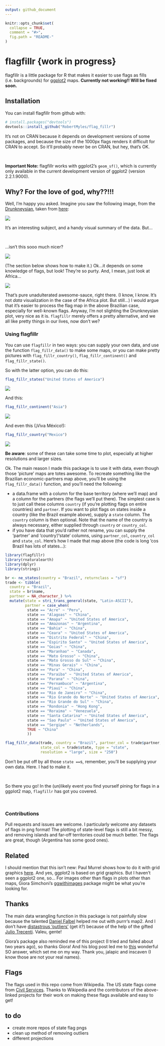 ```yaml
---
output: github_document
---
```


<!-- README.md is generated from README.Rmd. Please edit that file -->

```r
knitr::opts_chunk$set(
  collapse = TRUE,
  comment = "#>",
  fig.path = "README-"
)
```

# flagfillr {work in progress}

flagfillr is a little package for R that makes it easier to use flags as fills (i.e. backgrounds) for [ggplot2](https://github.com/tidyverse/ggplot2) maps. **Currently not working!! Will be fixed soon.** 

## Installation

You can install flagfillr from github with:

```r
# install.packages("devtools")
devtools::install_github("RobertMyles/flag_fillr")
```

It's not on CRAN because it depends on development versions of some packages, and because the size of the 1000px flags renders it difficult for CRAN to accept. So it'll probably never be on CRAN, but hey, that's OK. 

<br>

**Important Note:** flagfillr works with ggplot2's `geom_sf()`, which is currently only available in the current development version of ggplot2 (version 2.2.1.9000).  

## Why? For the love of god, why??!!!

Well, I'm happy you asked. Imagine you saw the following image, from the [Drunkneysian](http://drunkeynesian.blogspot.com.br/), taken from [here](https://brazilian.report/2017/11/27/brazil-important-trading-partners/):

![](brazil-trade-partners.jpg)

It's an interesting subject, and a handy visual summary of the data. But...

<br>

...isn't this sooo much nicer?

![](brazil.png)

(The section below shows how to make it.) Ok...it depends on some knowledge of flags, but look! They're so purty. And, I mean, just look at Africa...

![](africa.png)

That's pure unadulterated awesome-sauce, right there. (I know, I know. It's not *data* visualization in the case of the Africa plot. But still...) I would argue that it's easier to process the flag map in the above Brazilian case, especially for well-known flags. Anyway, I'm not slighting the Drunkneysian plot, very nice as it is. `flagfillr` merely offers a pretty alternative, and we all like pretty things in our lives, now don't we?  

### Using flagfillr 

You can use `flagfillr` in two ways: you can supply your own data, and use the function `flag_fillr_data()` to make some maps, or you can make pretty pictures with `flag_fillr_country()`, `flag_fillr_continent()` and `flag_fillr_state()`.  

So with the latter option, you can do this:  
```r
flag_fillr_states("United States of America")
```
![](us_states.png)

And this: 
```r
flag_fillr_continent("Asia")
```

![](Asia.png)

And even this (¡Viva México!): 

```r
flag_fillr_country("Mexico")
```

![](Mexico.png) 



**Be aware**: some of these can take some time to plot, especially at higher resolutions and larger sizes.

Ok. The main reason I made this package is to use it with data, even though those 'picture' maps are totes awesome. To recreate something like the Brazilian economic-partners map above, you'll be using the `flag_fillr_data()` function, and you'll need the following: 

- a data.frame with a column for the base territory (where we'll map) and a column for the partners (the flags we'll put there). The simplest case is to just call these columns `country` (if you're plotting flags on entire countries) and `partner`. If you want to plot flags on states inside a country (like the Brazil example above), supply a `state` column. The `country` column is then optional. Note that the name of the country is always necessary, either supplied through `country` or `country_col`. 
- if you have data that you'd rather not rename, you can supply the 'partner' and 'country'/'state' columns, using `partner_col`, `country_col` and `state_col`.  Here's how I made that map above (the code is long 'cos Brazil has lots of states...): 

```r
library(flagfillr)
library(rnaturalearth)
library(dplyr)
library(stringi)

br <- ne_states(country = "Brazil", returnclass = "sf")
trade <- tibble(
  country = "Brazil",
  state = br$name,
  partner = NA_character_) %>% 
  mutate(state = stri_trans_general(state, "Latin-ASCII"),
         partner = case_when(
          state == "Acre" ~ "Peru",
          state == "Alagoas" ~ "China",
          state == "Amapa" ~ "United States of America",
          state == "Amazonas" ~ "Argentina",
          state == "Bahia" ~ "China",
          state == "Ceara" ~ "United States of America",
          state == "Distrito Federal" ~ "China",
          state == "Espirito Santo" ~ "United States of America",
          state == "Goias" ~ "China",
          state == "Maranhao" ~ "Canada",
          state == "Mato Grosso" ~ "China",
          state == "Mato Grosso do Sul" ~ "China",
          state == "Minas Gerais" ~ "China",
          state == "Para" ~ "China",
          state == "Paraiba" ~ "United States of America",
          state == "Parana" ~ "China",
          state == "Pernambuco" ~ "Argentina",
          state == "Piaui" ~ "China",
          state == "Rio de Janeiro" ~ "China",
          state == "Rio Grande do Norte" ~ "United States of America",
          state == "Rio Grande do Sul" ~ "China",
          state == "Rondonia" ~ "Hong Kong",
          state == "Roraima" ~ "Venezuela",
          state == "Santa Catarina" ~ "United States of America",
          state == "Sao Paulo" ~ "United States of America",
          state == "Sergipe" ~ "Netherlands",
          TRUE ~ "China"
          ))

flag_fillr_data(trade, country = "Brazil", partner_col = trade$partner, 
                state_col = trade$state, type = "state", 
                resolution = "large", size = "250")
```


Don't be put off by all those `state ==`s, remember, you'll be supplying your own data. Here. I had to make it. 

<br>

So there you go! In the (un)likely event you find yourself pining for flags in a ggplot2 map, `flagfillr` has got you covered.

<br>
 

### Contributions 

Pull requests and issues are welcome. I particularly welcome any datasets of flags in png format! 
The plotting of state-level flags is still a bit messy, and removing islands and far-off territories could be much better. The flags are great, though (Argentina has some good ones). 

## Related 

I should mention that this isn't new: Paul Murrel shows how to do it with grid graphics [here](https://journal.r-project.org/archive/2011-1/RJournal_2011-1_Murrell.pdf). And yes, ggplot2 is based on grid graphics. But I haven't seen a ggplot2 one, so... 
For images other than flags in plots other than maps, Giora Simchoni's [ggwithimages](http://giorasimchoni.com/2018/01/03/2018-01-03-congratulations-it-s-a-geom/) package might be what you're looking for.

## Thanks

The main data wrangling function in this package is not painfully slow because the talented [Daniel Falbel](https://github.com/dfalbel) helped me out with purrr's map2. And I don't have [distastrous 'outliers'](https://stackoverflow.com/questions/48366952/check-if-sf-geometry-is-contiguous-in-r) (get it?) because of the help of the gifted [Julio Trecenti](https://github.com/jtrecenti). Valeu, gente!

Giora's package also reminded me of this project (I tried and failed about two years ago), so thanks Giora! And his blog post led me to [this](https://stackoverflow.com/questions/28206611/adding-custom-image-to-geom-polygon-fill-in-ggplot) wonderful SO answer, which set me on my way. Thank you, jalapic and inscaven (I know those are not your real names).  


## Flags
The flags used in this repo come from Wikipedia. The US state flags come from [Civil Services](https://github.com/CivilServiceUSA/us-states). Thanks to Wikipedia and the contributors of the above-linked projects for their work on making these flags available and easy to get!

## to do

- create more repos of state flag pngs   
- clean up method of removing outliers  
- different projections  
